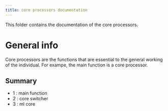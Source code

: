 ```yaml
---
title: core processors documentation
---
```


This folder contains the documentation of the core processors.


# General info

Core processors are the functions that are essential to the general working of the individual.
For exampe, the main function is a core processor.

## Summary

* 1 : main function
* 2 : core switcher
* 3 : ml core
